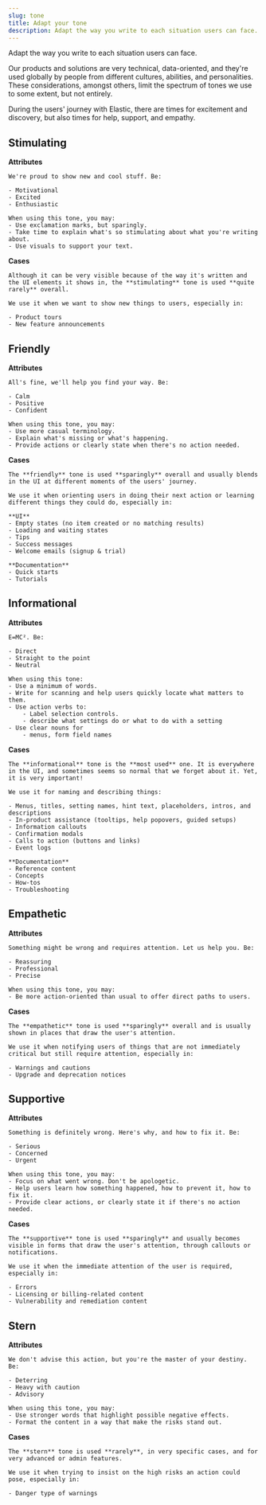 ```yaml
---
slug: tone
title: Adapt your tone
description: Adapt the way you write to each situation users can face. 
---
```


Adapt the way you write to each situation users can face. 

 Our products and solutions are very technical, data-oriented, and they're used globally by people from different cultures, abilities, and personalities. 
 These considerations, amongst others, limit the spectrum of tones we use to some extent, but not entirely. 
 
 During the users' journey with Elastic, there are times for excitement and discovery, but also times for help, support, and empathy.


 ## Stimulating

**Attributes**

    We're proud to show new and cool stuff. Be:

    - Motivational
    - Excited
    - Enthusiastic

    When using this tone, you may:
    - Use exclamation marks, but sparingly.
    - Take time to explain what's so stimulating about what you're writing about.
    - Use visuals to support your text.

**Cases**

    Although it can be very visible because of the way it's written and the UI elements it shows in, the **stimulating** tone is used **quite rarely** overall. 
    
    We use it when we want to show new things to users, especially in:

    - Product tours
    - New feature announcements

## Friendly

**Attributes**

    All's fine, we'll help you find your way. Be:

    - Calm
    - Positive
    - Confident

    When using this tone, you may:
    - Use more casual terminology.
    - Explain what's missing or what's happening.
    - Provide actions or clearly state when there's no action needed.


**Cases**

    The **friendly** tone is used **sparingly** overall and usually blends in the UI at different moments of the users' journey. 
    
    We use it when orienting users in doing their next action or learning different things they could do, especially in:

    **UI**
    - Empty states (no item created or no matching results)
    - Loading and waiting states
    - Tips
    - Success messages
    - Welcome emails (signup & trial)

    **Documentation**
    - Quick starts
    - Tutorials

## Informational

**Attributes**

    E=MC². Be:

    - Direct
    - Straight to the point
    - Neutral

    When using this tone:
    - Use a minimum of words.
    - Write for scanning and help users quickly locate what matters to them.
    - Use action verbs to: 
        - Label selection controls.
        - describe what settings do or what to do with a setting
    - Use clear nouns for
        - menus, form field names 


**Cases**

    The **informational** tone is the **most used** one. It is everywhere in the UI, and sometimes seems so normal that we forget about it. Yet, it is very important! 
    
    We use it for naming and describing things:

    - Menus, titles, setting names, hint text, placeholders, intros, and descriptions
    - In-product assistance (tooltips, help popovers, guided setups)
    - Information callouts
    - Confirmation modals
    - Calls to action (buttons and links)
    - Event logs

    **Documentation**
    - Reference content
    - Concepts
    - How-tos
    - Troubleshooting

## Empathetic

**Attributes**

    Something might be wrong and requires attention. Let us help you. Be:

    - Reassuring
    - Professional
    - Precise

    When using this tone, you may:
    - Be more action-oriented than usual to offer direct paths to users.


**Cases**

    The **empathetic** tone is used **sparingly** overall and is usually shown in places that draw the user's attention. 
    
    We use it when notifying users of things that are not immediately critical but still require attention, especially in:

    - Warnings and cautions
    - Upgrade and deprecation notices

## Supportive

**Attributes**

    Something is definitely wrong. Here's why, and how to fix it. Be:

    - Serious
    - Concerned
    - Urgent

    When using this tone, you may:
    - Focus on what went wrong. Don't be apologetic.
    - Help users learn how something happened, how to prevent it, how to fix it.
    - Provide clear actions, or clearly state it if there's no action needed.



**Cases**

    The **supportive** tone is used **sparingly** and usually becomes visible in forms that draw the user's attention, through callouts or notifications. 
    
    We use it when the immediate attention of the user is required, especially in:

    - Errors
    - Licensing or billing-related content
    - Vulnerability and remediation content

## Stern

**Attributes**

    We don't advise this action, but you're the master of your destiny. Be:

    - Deterring
    - Heavy with caution
    - Advisory

    When using this tone, you may:
    - Use stronger words that highlight possible negative effects.
    - Format the content in a way that make the risks stand out.

**Cases**

    The **stern** tone is used **rarely**, in very specific cases, and for very advanced or admin features.
    
    We use it when trying to insist on the high risks an action could pose, especially in:

    - Danger type of warnings